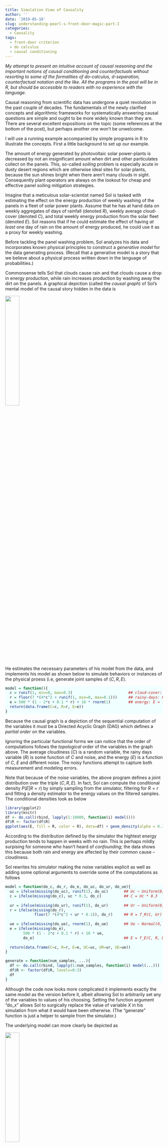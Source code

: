 ```yaml
---
title: Simulation View of Causality
author: ''
date: '2019-05-18'
slug: understanding-pearl-s-front-door-magic-part-I
categories:
  - Causality
tags:
  - front-door criterion
  - do calculus
  - causal conditioning
---
```

<style>
div.blue pre.r { background-color:azure; }
div.blue pre { background-color:#ffe2dd; }
</style>

_My attempt to present an intuitive account of causal reasoning and the important notions of causal conditioning and counterfactuals without resorting to some of the formalities of do-calculus, d-separation, counterfactual notation and the like. All the programs in the post will be in R, but should be accessible to readers with no experience with the language._

Causal reasoning from scientific data has undergone a quiet revolution in the past couple of decades. The fundamentals of the newly clarified concepts and algorithmic frameworks for systematically answering causal questions are simple and ought to be more widely known than they are. There are several excellent expositions on the topic (some references at the bottom of the post), but perhaps another one won't be unwelcome. 

I will use a running example accompanied by simple programs in R to illustrate the concepts. First a little background to set up our example. 

The amount of energy generated by photovoltaic solar power-plants is decreased by not an insignificant amount when dirt and other particulates collect on the panels. This, so-called _soiling_ problem is especially acute in dusty desert regions which are otherwise ideal sites for solar plants, because the sun shines bright when there aren't many clouds in sight. Consequently plant operators are always on the lookout for cheap and effective panel soiling mitigation strategies.

Imagine that a meticulous solar-scientist named Sol is tasked with estimating the effect on the energy production of weekly washing of the panels in a fleet of solar power plants. Assume that he has at hand data on weekly aggregates of days of rainfall (denoted $R$), weekly average cloud-cover (denoted $C$), and total weekly energy production from the solar fleet (denoted $E$). Sol reasons that if he could estimate the effect of having _at least_ one day of rain on the amount of energy produced, he could use it as a proxy for weekly washing.

Before tackling the panel washing problem, Sol analyzes his data and incorporates known physical principles to construct a _generative model_ for the data generating process. (Recall that a generative model is a story that we believe about a physical process written down in the language of probabilities.)

Commonsense tells Sol that clouds cause rain and that clouds cause a drop in energy production, while rain increases production by washing away the dirt on the panels. A graphical depiction (called the _causal graph_) of Sol's mental model of the causal story hidden in the data is

![](/post/2019-04-13-understanding-pearl-s-front-door-magic_files/solar_graph.png){width=30%}

He estimates the necessary parameters of his model from the data, and implements his model as shown below to simulate behaviors or instances of the physical proess (i.e, generate joint samples of $(C, R, E)$.

<div class = "blue">
```r
model = function(){
  c = runif(1, min=0, max=0.3)                         ## cloud-cover: C ~ Uniform(0, 0.3)
  r = floor(7 *(4*c^2 + runif(1, min=0, max=0.1)))     ## rainy-days: R = f_R(C, noise)
  e = 500 * (1 - 2*c + 0.1 * r) + 10 * rnorm(1)        ## energy: E = f_E(c, r, noise) 
  return(data.frame(C=c, R=r, E=e))
}
```
</div>

Because the causal graph is a depiction of the sequential computation of the variables it _must_ be a Directed Acyclic Graph (DAG) which defines a _partial order_ on the variables.

Ignoring the particular functional forms we can notice that the order of computations follows the _topological_ order of the variables in the graph above. The average cloudiness ($C$) is a random variable, the rainy days variable ($R$) is some function of $C$ and noise, and the energy ($E$) is a function of $C$, $E$ and different noise. The noisy functions attempt to capture both measurement and modeling errors. 

Note that because of the noise variables, the above program defines a joint distribution over the triple $(C, R, E)$. In fact, Sol can compute the conditional density $P(E | R=r)$ by simply sampling from the simulator, filtering for $R=r$ and fitting a density estimator to the energy values on the filtered samples. The conditional densities look as below

```r
library(ggplot2)
library(knitr)
df <- do.call(rbind, lapply(1:10000, function(i) model()))
df$R <- factor(df$R)
ggplot(aes(E, fill = R, color = R), data=df) + geom_density(alpha = 0.1)+ggtitle("P(E | R)")#+theme_bw() 
```

According to the distribution defined by the simulator the hightest energy production tends to happen in weeks with no rain. This is perhaps mildly surpising for someone who hasn't heard of _confounding_; the data shows this because both rain and energy are affected by their common cause -- cloudiness.

Sol rewrites his simulator making the noise variables explicit as well as adding some optional arguments to override some of the computations as follows

<div class = "blue">
```r
model = function(do_c, do_r, do_e, do_uc, do_ur, do_ue){
  uc = ifelse(missing(do_uc), runif(1), do_uc)       ## Uc ~ Uniform(0, 1)
  c = ifelse(missing(do_c), uc * 0.3, do_c)          ## C = Uc * 0.3 
  
  ur = ifelse(missing(do_ur), runif(1), do_ur)       ## Ur ~ Uniform(0, 1)
  r = ifelse(missing(do_r), 
             floor(7 *(4*c^2 + ur * 0.1)), do_r)     ## R = f_R(C, Ur)
  
  ue = ifelse(missing(do_ue), rnorm(1), do_ue)       ## Ue ~ Normal(0, 1)
  e = ifelse(missing(do_e), 
        500 * (1 - 2*c + 0.1 * r) + 10 * ue,
        do_e)                                        ## E = f_E(C, R, Ue)
  
  return(data.frame(C=c, R=r, E=e, UC=uc, UR=ur, UE=ue))
}

generate = function(num_samples, ...){
  df <- do.call(rbind, lapply(1:num_samples, function(i) model(...)))
  df$R <- factor(df$R, levels=0:3)
  df
}
```
</div>

Although the code now looks more complicated it implements exactly the same model as the version before it, albeit allowing Sol to arbitrarily set any of the variables to values of his choosing. Setting the function argument "do_x" allows Sol to surgically replace the value of variable $X$ in his simulation from what it would have been otherwise. (The "generate" function is just a helper to sample from the simulator.)

The underlying model can more clearly be depicted as 

![](/post/2019-04-13-understanding-pearl-s-front-door-magic_files/solar_graph_noise.png){width=30%}

The randomness in the simulator is owed only to the _indepdendent_ noise variables $U_C$, $U_R$ and $U_E$; the variables $C$, $R$ and $E$ are _deterministic_ functions of the variables they _listen to_ (to borrow a phrase that Judea Pearl populalized). We can think of the values taken by the noise variables $U_C$, $U_R$ and $U_E$ for any sample as _defining_ that sample. They give the sample its _individuality_ as it were.

A model with this structure is termed a _Structural Causal Model_, which I only mention to prime you to its encounter in future wanderings.    

The awesome power conferred by a simulator in one's possession brings a temptation to meddle that is hard to resist even for an old testament god, let alone a mere solar scientist. Sol dutifully proceeds to meddle.

Interventions
-------------
To determine the _causal_ effect of rain on energy production, Sol needs to simulate the process in a _parallel universe_ where rain can be controlled independently of its influence from cloudiness. (He is after all investigating the effect panel washing would have on energy production, and cloudiness would not affect the decision to wash.) He intervenes to set the rain variable to different values as follows

<div class = "blue">
```r
n <- 10000
## generate n samples each by setting do_r to different values 0, 1, 2, or 3
df_intervention <- do.call(rbind, lapply(0:3,function(r) generate(n, do_r = r)))
ggplot(aes(E, fill = R, color = R), data=df_intervention) + geom_density(alpha = 0.1)+ggtitle("P(E | do(R))")
```
</div>

The quantity $P(E|do(R=r))$ is shorthand for the distribution of $E$ produced when Sol samples from his simulator by setting the "do_r" argument to the value $r$. 

Contrary to the conditional probabilities estimated before, this simulation shows that more rain _causes_ more energy. The so-called __interventional distribution__ $P(E | do(R =r))$ is obtained by __causal conditioning__ and is in general _different_ from the __Bayesian conditional distribution__ $P(E|R=r)$. 

A graphical representation of the way the process unfolds in the parallel universe (and of the program that simulates it) is

![](/post/2019-04-13-understanding-pearl-s-front-door-magic_files/solar_graph_do_r.png){width=30%}

All the arrows pointing to the node $R$ have been severed and its value is set to $r$. This is the essence of what it means to intervene -- we remove any other causal influences on the variable on which we are intervening. This is why Bayesian conditioning differs from causal conditioning -- when we causally condition, we are hypothesizing a different universe which is running a _different program_, consequently producing a _different distribution_ over the observables. 

One way to internalize the conceptual difference between the two kinds of conditioning is to note that causal conditioning is carried out by setting the "do" argument of the simulator, whereas Bayesian conditioning is carried out by sampling and filtering. For example, to estimate $P(E | do(R =r), C=c)$ we sample from the simulator by setting argument do_r to $r$, then filter the generated samples for $C =c$ and compute the histogram over $E$ from the filtered samples.

So, what _is_ the distribution of $E$ given $do(R=r)$? First note that the joint probability $P(E, C|do(R=r))$ can be computed as

\begin{align}
P(E, C=c|do(R=r)) &= P(E|C=c, do(R=r)) P(C=c) \\
&= P(E|C=c, R=r) P(C=c) \\
\end{align}

The first equality stems from how $E$ is generated by the simulator -- first generate $C$ according its marginal probability and then generate $E$ from $C$ and the "intervened" value of $R$. The second equality results from the fact that if $C$ were fixed, it does not matter whether $R=r$ results "naturally" or from being intervened on. 

Therefore
$$P(E|do(R =r)) = \sum_c P(E, C=c|do(R=r)) = \sum_c P(E|C=c, R=r) P(C=c)$$
This result is an instance of something called the _backdoor formula_ about which I will have more to say in my next post. For now just notice how an expression for causal conditioning (with a "do") was translated into an expression containing only Bayesian conditioning (without any "do"s).

Now might be a good juncture to break for rest and to take in the scenery. As a warmup for what is coming next you might want to mull the following questions. Looking at the order of the calculations in Sol's simulator above may help.

- What is $P(E | do(R=r), do(U_R=u_r))$?
- How does $P(E|do(C = c))$ relate $P(E|C=c)$?
- What is the interpretation of $P(E|do(U_R = u_r))$?

Counterfactuals
---------------
As noted above for any one sample from the model, the particular values assumed by the random variables $U_C$, $U_R$ and $U_E$ for that sample completely specify it, and together represent a particular week in our universe. In other words, we can _define_ an individual week by _assigning_ specific values to these random variables. 

Let us generate a _single_ sample from, Sol's simulator. 

<div class = "blue">
```r
set.seed(0)
week_a = generate(1)                     ## generate one sample
kable(week_a, format="html", digits = 2) ## print the sample
```
</div>

We can now ask the following question. _What would the energy prodcution have been in this week had it not rained at all?_ This is what we call a _counterfactual_; a question about events in a universe where they unfolded contrary to those in our actual factual universe. 

What does this counterfactual question mean? Colloquially it means, "_all else being equal_ how would the energy production $E$ have changed to if we had set $R$ to zero?". Clearly the "all else" does not include $E$ itself. We only mean that while not changing anything that gives this week its _individuality_ how does intervening on $R$ affect $E$. 

As we said before, an instance derives its individuality from the values assumed by the noise variables $U_C$, $U_R$ and $U_E$. Therefore the way to answer the counterfactual is to run the simulator with the arguments do_uc, do_ur, do_ue set to 0.9, 0.27, and -0.33 respectively _and_ to set do_r to 0. 

<div class = "blue">
```r
counterfactual_week_a = generate(1, do_uc=0.9, do_ur=0.27, do_ue=-0.33, do_r=0)    ## counterfactual!
kable(counterfactual_week_a, format="html", digits = 2) 
```
</div>

We estimate that the energy production _would have been_ 227 Mwh ((instead of the 328 Mwh that was _actually observed_) had it not rained _in that particular week_.  Note that because all the noise variables are fixed there is no stochasticity left in the simulator -- it would produce exactly the same vector of observations no matter how many times we run it.

We can perform this $do(R=0)$ counterfactual computation for every instance in our universe. Because of the lack of stochasticity in counterfactual sample, there is a one-to-one correspondence between every example in the factual universe and those in the counterfactual universe. 

I will annotate the column names of the counterfactual samples by a subscript "r" (or "_r" in the column names) to indicate that these measurements are made in the parallel universe where $R$ was intervened on. 

<div class = "blue">
```r
n = 10000
weeks_actual = generate(n) 
weeks_counterfactual = do.call(rbind, lapply(1:n,function(i) 
           generate(1, do_uc=weeks_actual$UC[i], do_ur=weeks_actual$UR[i], do_ue=weeks_actual$UE[i], do_r=0)))
names(weeks_counterfactual) = paste0(names(weeks_counterfactual), "_r") ## rename counterfactual variables
df_counterfactual = cbind(weeks_actual,weeks_counterfactual)
kable(df_counterfactual[1:10,], format="html", digits = 2) 
```
</div>

As we expect, for all cases where $R=0$, the counterfactual values for all the variables equal their actual values (a no-rain week in our universe would see no difference in the counterfactual universe where we force it to not rain). Also since the noise variables in the counterfactual universe have the same values as those in ours the subscript "_r" is unnecessary. 

Let us compare the causal conditional distribution $P(E | do(R=0))$ with the distribution of the counterfactual energy variable $E_r$ in the above table.

<div class = "blue">
```r
plot(density(df_intervention$E[df_intervention$R == 0]), col="blue",
     main = "R = 0", xlab = "E")
lines(density(df_counterfactual[["E_r"]]), col="red")
```
</div>
Perhaps surprisingly they turn out to be the same. A moment's reflection about how these two distributions were generated from Sol's simulator should convince you that the inteventional distribution obtained by causal conditioning is _precisely_ the summary of counterfactuals over all the instances. In fact the interventional distribution $P(E|do(R=r))$ is could more precisely be written as $P(E_r|R_r = r)$. (Note that this is __non-standard notation__ but it makes it easier for me to keep everything straight.)

The notion of counterfactuals is therefore more fundamental than the notion of causal conditioning or interventional distributions. All interventional questions could be answered by generating counterfactual samples, and then appropriately conditioning and aggregating them.

We can ask very general conditional questions about this counterfactual universe. For example, "for a week with low energy production, what is the distribution of the decrease in energy production if we intervened to make it not rain?" Answer: $P(E - E_r|R_r=0, E < e)$. Filter the above table for $E < e$ and compute the histogram over the difference $E-E_r$ on the remaining rows.

We have been asking counterfactual questions about instances generated from the simulator. What if Sol wanted take a particular week from his dataset and ask what the energy production would have been had it not rained in _that week_? Since he only has access to the $C$, $R$ and $E$ variables for that week but _not_ the noise ($U_.$) variables, he cannot follow our simple procedure of running simulator with arguments do_r=0 and do_uc, do_ur and do_ue set to the particular values. The procedure he needs to follow is to first _estimate_ the _posterior distribution_ over noise variables from the probabilistic model (which the simulator mirrors) conditioned on the observations for that week, and use samples from this posterior as arguments for the simulator. In pseudocode 

<div class = "blue">
```R
sample_counterfactual(c, r, e){ ## single week observation = (c, r, e)
  for(i in 1:num_samples) {
    uc, ur, ue = sample_from(P(UC, UR, UE | C=c, R=r, E=e))
    counterfactual_samples_E[i] = generate(1, do_r=0, do_uc=uc, do_ur=ur, do_ue=ue)[["E"]]
  }
  return(counterfactual_samples_E)
}
```
</div>

Note that this procedure is no longer one-to-one; for a given week we obtain a _distribution_ over the energy production in the counterfactual "no-rain" universe. 

To summarize, the procedure to answer causal questions is to translate it into a description of the variables to _fix_ in the simulator, and of how to filter and aggregate the generated samples. In the happy situation where we have a fully-fledged generative model (and hence a simulator) that can generate joint samples of all the variables in the physical process the preceeding discussion is (almost) the entire story.


Unhappy Situations
------------------
Regrettably we live in a universe where the demand for happiness outstrips supply. If a simulator of the physical process were not available to answer your counterfactuals, what else might be? 

- __Graph known, data with all variables measured__. This is a situation where you know all the variables that constitute the system, have observations for all of them, and also know the causal structure (the DAG). All you need to produce a simulator is to estimate the _functions_ that compute a variable from its parents (and the variable specific noise) -- the so-called _mechanisms_ of the causal model. In a future post I will present an approach for end-to-end learning of all the causal mechanisms of a system.

- __Graph known, _not_ all variables measured__. This is where you will need _do-calculus_ -- a framework systematized chiefly by the work of Judea Pearl and his students. The calculus enables a _completely algorithmisized_ analysis of the graph and your "do" question to tell you 1) whether your question can be answered from your incomplete data, 2) if it can, _produce a formula_ in terms of your observed variables to answer the question, and 3) if it cannot, specify for which unmeasured variables you will need to collect data to make the question answerable. Please take a moment to recover your composure after this astonishing claim. 

The R package "causaleffect" implements the do-calculus. (There is a similar python package called "dowhy".) A simple demonstration of the power of the calculus follows.

<div class = "blue">
```r
library(igraph)
library(causaleffect)
g = graph.formula(C -+ R, R -+ E, C -+ E, simplify=F) ## the causal graph
causal.effect(y="E", x="R", G = g)      ## produce the formula for P(E | do(R))
```
</div>

Note that this is the same _backdoor formula_ we derived earlier by appealing to specific features of our simulator, which here was produced _programmatically_.

- __Graph unknown, data with all variables measured__. Estimating the  causal structure is much easier if the data can be measured "actively", that is, by actually intervening in the system that you are studying. This is not a luxury that is available in most circumstances. Several algorithms have been proposed that exploit the Markov independences implied by a causal structure (under another fairly mild assumption called _faithfulness_) to estimate (the estimable parts of) the causal graph from passively collected data. 
- __Graph unknown, not all variables measured__. Even when not all the variables in the graph are measured certain facts about the causal structure can be inferred from the incomplete data. I do not understand this topic well enough to say more.
- __Graph unknown, no data__. If you happen to find yourself in this situation, you should probably seek out a Bodhisattva to help with your counterfactual questions.


References
-----------
1. [If correlation doesn’t imply causation, then what does?](http://www.michaelnielsen.org/ddi/if-correlation-doesnt-imply-causation-then-what-does/), by Michael Nielsen. A excellent exposition of the basic concepts of causal calculus. A good place to start for the beginner 
2. [The Book of Why](http://bayes.cs.ucla.edu/WHY/), by Judea Pearl & Dana Mackenzie. You would do well read this book by the father of modern causal reasoning intended for the popular audience. 
3. [Lecture Notes](https://www.stat.cmu.edu/~cshalizi/uADA/12/), Cosma Shalizi. This is an excellent resource for slightly more technical material but presented in a very engaging manner, not only about causality but other statistical topics.


